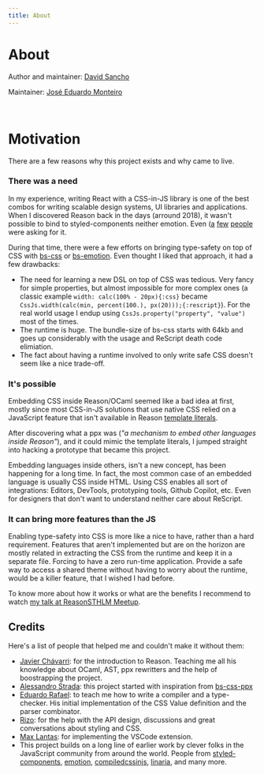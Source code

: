 ```yaml
---
title: About
---
```


# About

Author and maintainer: [David Sancho](https://sancho.dev)

Maintainer: [José Eduardo Monteiro](https://github.com/joseemds)

<br />

# Motivation

There are a few reasons why this project exists and why came to live.

### There was a need
In my experience, writing React with a CSS-in-JS library is one of the best combos for writing scalable design systems, UI libraries and applications. When I discovered Reason back in the days (arround 2018), it wasn't possible to bind to styled-components neither emotion. Even ([a](https://reasonml.chat/t/idiomatic-way-to-bind-to-styled-components/886) [f](https://reasonml.chat/t/styled-components-possible/554)[e](https://reasonml.chat/t/styling-solutions-reasonreact-as-of-aug-18/958)[w](https://reasonml.chat/t/options-and-best-practices-for-styling-in-reasonreact/261) [p](https://twitter.com/lyovson/status/1233397294311100417)[e](https://discord.gg/byjdYFH)[o](https://discord.gg/byjdYFH)[p](https://discord.gg/byjdYFH)[l](https://discord.gg/byjdYFH)[e](https://forum.rescript-lang.org/t/how-to-create-bindings-for-emotion-styled/2995) were asking for it.

During that time, there were a few efforts on bringing type-safety on top of CSS with [bs-css](https://github.com/giraud/bs-css) or [bs-emotion](https://github.com/ahrefs/bs-emotion). Even thought I liked that approach, it had a few drawbacks:
- The need for learning a new DSL on top of CSS was tedious. Very fancy for simple properties, but almost impossible for more complex ones (a classic example `width: calc(100% - 20px){:css}` became `CssJs.width(calc(min, percent(100.), px(20)));{:rescript}`). For the real world usage I endup using `CssJs.property("property", "value")` most of the times.
- The runtime is huge. The bundle-size of bs-css starts with 64kb and goes up considerably with the usage and ReScript death code elimiation.
- The fact about having a runtime involved to only write safe CSS doesn't seem like a nice trade-off.

### It's possible
Embedding CSS inside Reason/OCaml seemed like a bad idea at first, mostly since most CSS-in-JS solutions that use native CSS relied on a JavaScript feature that isn't available in Reason [template literals](https://developer.mozilla.org/en-US/docs/Web/JavaScript/Reference/Template_literals).

After discovering what a ppx was (*"a mechanism to embed other languages inside Reason"*), and it could mimic the template literals, I jumped straight into hacking a prototype that became this project.

Embedding languages inside others, isn't a new concept, has been happening for a long time. In fact, the most common case of an embedded language is usually CSS inside HTML.
Using CSS enables all sort of integrations: Editors, DevTools, prototyping tools, Github Copilot, etc. Even for designers that don't want to understand neither care about ReScript.

### It can bring more features than the JS
Enabling type-safety into CSS is more like a nice to have, rather than a hard requirement. Features that aren't implemented but are on the horizon are mostly related in extracting the CSS from the runtime and keep it in a separate file. Forcing to have a zero run-time application. Provide a safe way to access a shared theme without having to worry about the runtime, would be a killer feature, that I wished I had before.

To know more about how it works or what are the benefits I recommend to watch [my talk at ReasonSTHLM Meetup](https://www.youtube.com/watch?v=ekHCBZiCviM).

## Credits

Here's a list of people that helped me and couldn't make it without them:

- [Javier Chávarri](https://github.com/jchavarri): for the introduction to Reason. Teaching me all his knowledge about OCaml, AST, ppx rewritters and the help of boostrapping the project.
- [Alessandro Strada](https://github.com/astrada): this project started with inspiration from [bs-css-ppx](https://github.com/astrada/ppx_bs_css)
- [Eduardo Rafael](https://github.com/EduardoRFS/): to teach me how to write a compiler and a type-checker. His initial implementation of the CSS Value definition and the parser combinator.
- [Rizo](https://github.com/rizo): for the help with the API design, discussions and great conversations about styling and CSS.
- [Max Lantas](https://github.com/mnxn): for implementing the VSCode extension.
- This project builds on a long line of earlier work by clever folks in the JavaScript community from around the world. People from [styled-components](https://github.com/styled-components/styled-components), [emotion](https://github.com/emotion-js/emotion), [compiledcssinjs](https://github.com/atlassian-labs/compiled), [linaria](https://github.com/callstack/linaria), and many more.
